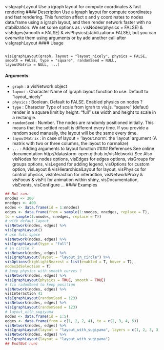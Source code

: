 
visIgraphLayout Use a igraph layout for compute coordinates & fast rendering
#### Description
Use a igraph layout for compute coordinates and fast rendering. This function affect x and y coordinates
to nodes data.frame using a igraph layout, and then render network faster with no stabilization.
We set some options as : visNodes(physics = FALSE) & visEdges(smooth = FALSE) &
visPhysics(stabilization= FALSE), but you can overwrite them using arguments or by add another
call after visIgraphLayout
#### Usage
<pre><code>
visIgraphLayout(graph, layout = "layout_nicely", physics = FALSE,
smooth = FALSE, type = "square", randomSeed = NULL,
layoutMatrix = NULL, ...)
</code></pre>
#### Arguments
* ``graph`` : a visNetwork object
* ``layout`` : Character Name of igraph layout function to use. Default to "layout_nicely"
* ``physics`` : Boolean. Default to FALSE. Enabled physics on nodes ?
* ``type`` : Character Type of scale from igrah to vis.js. "square" (defaut) render in a square limit by height. "full" use width and height to scale in a rectangle.
* ``randomSeed`` : Number. The nodes are randomly positioned initially. This means that the settled result is different every time. If you provide a random seed manually, the layout will be the same every time.
* ``layoutMatrix`` : in case of layout = ’layout.norm’. the ’layout’ argument (A matrix with two or three columns, the layout to normalize)
* ``...`` : Adding arguments to layout function
#### References
See online documentation http://datastorm-open.github.io/visNetwork/
See Also
visNodes for nodes options, visEdges for edges options, visGroups for groups options, visLegend
for adding legend, visOptions for custom option, visLayout & visHierarchicalLayout for layout,
visPhysics for control physics, visInteraction for interaction, visNetworkProxy & visFocus & visFit
for animation within shiny, visDocumentation, visEvents, visConfigure ...
#### Examples
```r
## Not run:
nnodes <- 200
nnedges <- 400
nodes <- data.frame(id = 1:nnodes)
edges <- data.frame(from = sample(1:nnodes, nnedges, replace = T),
to = sample(1:nnodes, nnedges, replace = T))
# with defaut layout
visNetwork(nodes, edges) %>%
visIgraphLayout()
# use full space
visNetwork(nodes, edges) %>%
visIgraphLayout(type = "full")
# in circle ?
visNetwork(nodes, edges) %>%
visIgraphLayout(layout = "layout_in_circle") %>%
visOptions(highlightNearest = list(enabled = T, hover = T),
nodesIdSelection = T)
# keep physics with smooth curves ?
visNetwork(nodes, edges) %>%
visIgraphLayout(physics = TRUE, smooth = TRUE)
# fix radomSeed to keep position
visNetwork(nodes, edges) %>%
visInteraction 41
visIgraphLayout(randomSeed = 123)
visNetwork(nodes, edges) %>%
visIgraphLayout(randomSeed = 123)
# layout_with_sugiyama
nodes <- data.frame(id = 1:5)
edges <- data.frame(from = c(1, 2, 2, 4), to = c(2, 3, 4, 5))
visNetwork(nodes, edges) %>%
visIgraphLayout(layout = "layout_with_sugiyama", layers = c(1, 2, 3, 3, 4))
visNetwork(nodes, edges) %>%
visIgraphLayout(layout = "layout_with_sugiyama")
## End(Not run)
```
